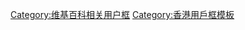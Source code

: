 {{Userbox
|border-c=#000000 
|border-s=1
|id-c=#8CE600
|info-c=#7CFC00
|info-s=10
|id=[[File:HK ALC South Horizons SHP1 n SHP2.JPG|45px]]
|info=這用戶居住在'''[[海怡半島]]'''。
}}
<includeonly>[[Category:居住在海怡半島的維基人|{{PAGENAME}}]]</includeonly>
<noinclude>[[Category:维基百科相关用户框]][[Category:香港用戶框模板]]</noinclude>